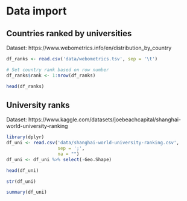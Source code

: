 # Data import

## Countries ranked by universities

Dataset: https://www.webometrics.info/en/distribution_by_country

```r
df_ranks <- read.csv('data/webometrics.tsv', sep = '\t')

# Set country rank based on row number
df_ranks$rank <- 1:nrow(df_ranks)
```

```r
head(df_ranks)
```

## University ranks

Dataset: https://www.kaggle.com/datasets/joebeachcapital/shanghai-world-university-ranking

```r
library(dplyr)
df_uni <- read.csv('data/shanghai-world-university-ranking.csv',
                   sep = ';',
                   na = "")
df_uni <- df_uni %>% select(-Geo.Shape)
```
```r
head(df_uni)
```
```r
str(df_uni)
```
```r
summary(df_uni)
```